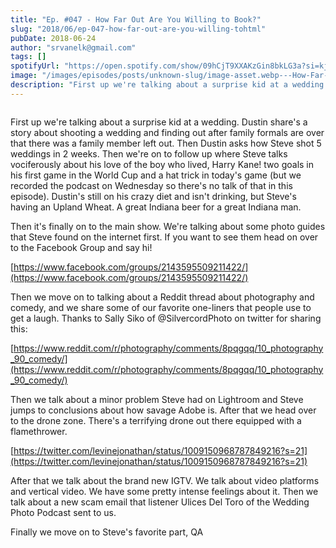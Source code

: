 ```yaml
---
title: "Ep. #047 - How Far Out Are You Willing to Book?"
slug: "2018/06/ep-047-how-far-out-are-you-willing-tohtml"
pubDate: 2018-06-24
author: "srvanelk@gmail.com"
tags: []
spotifyUrl: "https://open.spotify.com/show/09hCjT9XXAKzGin8bkLG3a?si=kjRZvQ1JTb6Ov3HVzSSlWA"
image: "/images/episodes/posts/unknown-slug/image-asset.webp---How-Far-Out-Are-You-Willing-to-Book-e1rign"
description: "First up we're talking about a surprise kid at a wedding. Dustin share's a story about shooting a wedding and finding out after family formals are over that there was a family member left out. Then Dustin asks how Steve shot 5 weddings in 2 weeks. Then we're on to follow up where Steve talks vociferously about his love of the boy who lived, Harry Kane! two goals in his first game in the World Cup and a hat trick in today's game (but we recorded the podcast on Wednesday so there's no talk of that in this episode). Dustin's still on his crazy diet and isn't drinking, but Steve's having an Upland Wheat. A great Indiana beer for a great Indiana man."
---
```


<figure>
  <img src="/images/episodes/posts/unknown-slug/image-asset.webp" alt="" />
</figure>

First up we're talking about a surprise kid at a wedding. Dustin share's a story about shooting a wedding and finding out after family formals are over that there was a family member left out. Then Dustin asks how Steve shot 5 weddings in 2 weeks. Then we're on to follow up where Steve talks vociferously about his love of the boy who lived, Harry Kane! two goals in his first game in the World Cup and a hat trick in today's game (but we recorded the podcast on Wednesday so there's no talk of that in this episode). Dustin's still on his crazy diet and isn't drinking, but Steve's having an Upland Wheat. A great Indiana beer for a great Indiana man.

Then it's finally on to the main show. We're talking about some photo guides that Steve found on the internet first. If you want to see them head on over to the Facebook Group and say hi!

[https://www.facebook.com/groups/2143595509211422/](https://www.facebook.com/groups/2143595509211422/)

Then we move on to talking about a Reddit thread about photography and comedy, and we share some of our favorite one-liners that people use to get a laugh. Thanks to Sally Siko of @SilvercordPhoto on twitter for sharing this:

[https://www.reddit.com/r/photography/comments/8pqgqq/10_photography_90_comedy/](https://www.reddit.com/r/photography/comments/8pqgqq/10_photography_90_comedy/)

Then we talk about a minor problem Steve had on Lightroom and Steve jumps to conclusions about how savage Adobe is. After that we head over to the drone zone. There's a terrifying drone out there equipped with a flamethrower.

[https://twitter.com/levinejonathan/status/1009150968787849216?s=21](https://twitter.com/levinejonathan/status/1009150968787849216?s=21)

After that we talk about the brand new IGTV. We talk about video platforms and vertical video. We have some pretty intense feelings about it. Then we talk about a new scam email that listener Ulices Del Toro of the Wedding Photo Podcast sent to us.

Finally we move on to Steve's favorite part, QA